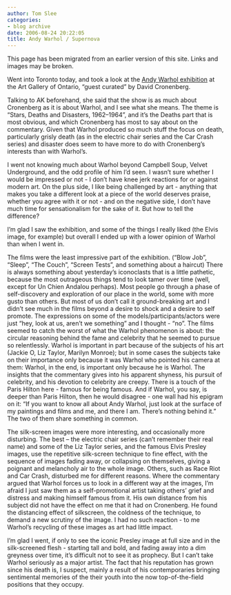 ```yaml
---
author: Tom Slee
categories:
- blog archive
date: 2006-08-24 20:22:05
title: Andy Warhol / Supernova
---
```


::: {.callout-note}

This page has been migrated from an earlier version of this site. 
Links and images may be broken.

:::



				


Went into Toronto today, and took a look at the [Andy Warhol exhibition](http://www.ago.net/info/ago_exhibitions/exhibition_specific.cfm?ID=3360) at the Art Gallery of Ontario, "guest curated" by David Cronenberg.





Talking to AK beforehand, she said that the show is as much about
Cronenberg as it is about Warhol, and I see what she means. The theme
is "Stars, Deaths and Disasters, 1962–1964", and it's
the Deaths part that is most obvious, and which Cronenberg has most to
say about on the commentary. Given that Warhol produced so much stuff
the focus on death, particularly grisly death (as in the electric chair
series and the Car Crash series) and disaster does seem to have more to
do with Cronenberg's interests than with Warhol's.   

  

I went not knowing much about Warhol beyond Campbell Soup, Velvet
Underground, and the odd profile of him I'd seen. I wasn't sure whether
I would be impressed or not - I don't have knee jerk reactions for or
against modern art. On the plus side, I like being challenged by art -
anything that makes you take a different look at a piece of the world
deserves praise, whether you agree with it or not - and on the negative
side, I don't have much time for sensationalism for the sake of it. But
how to tell the difference?  

  

I'm glad I saw the exhibition, and some of the things I really liked
(the Elvis image, for example) but overall I ended up with a lower
opinion of Warhol than when I went in.   

  

The films were the least impressive part of the exhibition. ("Blow
Job", "Sleep", "The Couch", "Screen Tests", and something about a
haircut) There is always something about yesterday's iconoclasts that
is a little pathetic, because the most outrageous things tend to look
tamer over time (well, except for Un Chien Andalou perhaps). Most
people go through a phase of self-discovery and exploration of our
place in the world, some with more gusto than others. But most of us
don't call it ground-breaking art and I didn't see much in the films
beyond a desire to shock and a desire to self promote. The expressions
on some of the models/participants/actors were just "hey, look at us,
aren't we something" and I thought - "no". The films seemed to catch
the worst of what the Warhol phenomenon is about: the circular
reasoning behind the fame and celebrity that he seemed to pursue so
relentlessly. Warhol is important in part because of the subjects of
his art (Jackie O, Liz Taylor, Marilyn Monroe); but in some cases the
subjects take on their importance only because it was Warhol who
pointed his camera at them: Warhol, in the end, is important only
because he is Warhol. The insights that the commentary gives into his
apparent shyness, his pursuit of celebrity, and his devotion to
celebrity are creepy. There is a touch of the Paris Hilton here -
famous for being famous. And if Warhol, you say, is deeper than Paris
Hilton, then he would disagree - one wall had his epigram on it: "If you want to know all about Andy Warhol, just look at the surface of
my paintings and films and me, and there I am. There's nothing behind
it." The two of them share something in common.





The silk-screen images were more interesting, and occasionally more
disturbing. The best -- the electric chair series (can't remember their
real name) and some of the Liz Taylor series, and the famous Elvis
Presley images, use the repetitive silk-screen technique to fine
effect, with the sequence of images fading away, or collapsing on
themselves, giving a poignant and melancholy air to the whole image.
Others, such as Race Riot and Car Crash, disturbed me for different
reasons. Where the commentary argued that Warhol forces us to look in a
different way at the images, I'm afraid I just saw them as a
self-promotional artist taking others' grief and distress and making
himself famous from it. His own distance from his subject did not have
the effect on me that it had on Cronenberg. He found the distancing
effect of silkscreen, the coldness of the technique, to demand a new
scrutiny of the image. I had no such reaction - to me Warhol's
recycling of these images as art had little impact.





I'm glad I went, if only to see the iconic Presley image at full size
and in the silk-screened flesh - starting tall and bold, and fading
away into a dim greyness over time, it's difficult not to see it as
prophecy. But I can't take Warhol seriously as a major artist. The fact
that his reputation has grown since his death is, I suspect, mainly a
result of his contemporaries bringing sentimental memories of the their
youth into the now top-of-the-field positions that they occupy.


		
